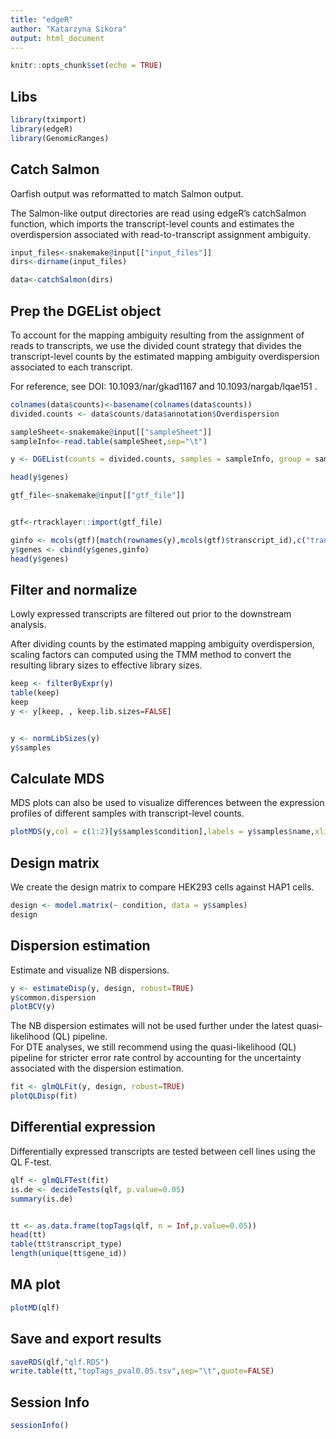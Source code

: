 ```yaml
---
title: "edgeR"
author: "Katarzyna Sikora"
output: html_document
---
```


```r
knitr::opts_chunk$set(echo = TRUE)
```

## Libs

```r
library(tximport)
library(edgeR)
library(GenomicRanges)
```

## Catch Salmon

Oarfish output was reformatted to match Salmon output.

The Salmon-like output directories are read using edgeR’s catchSalmon function, which imports the transcript-level counts and estimates the overdispersion associated with read-to-transcript assignment ambiguity.

```r
input_files<-snakemake@input[["input_files"]]
dirs<-dirname(input_files)

data<-catchSalmon(dirs)

```

## Prep the DGEList object

To account for the mapping ambiguity resulting from the assignment of reads to transcripts, we use the divided count strategy that divides the transcript-level counts by the estimated mapping ambiguity overdispersion associated to each transcript.

For reference, see DOI: 10.1093/nar/gkad1167 and 10.1093/nargab/lqae151 .

```r
colnames(data$counts)<-basename(colnames(data$counts))
divided.counts <- data$counts/data$annotation$Overdispersion

sampleSheet<-snakemake@input[["sampleSheet"]]
sampleInfo<-read.table(sampleSheet,sep="\t")

y <- DGEList(counts = divided.counts, samples = sampleInfo, group = sampleInfo$condition, genes = data$annotation)

head(y$genes)

gtf_file<-snakemake@input[["gtf_file"]]


gtf<-rtracklayer::import(gtf_file)

ginfo <- mcols(gtf)[match(rownames(y),mcols(gtf)$transcript_id),c("transcript_type","gene_id","gene_name")]
y$genes <- cbind(y$genes,ginfo)
head(y$genes)
```


## Filter and normalize

Lowly expressed transcripts are filtered out prior to the downstream analysis.   

After dividing counts by the estimated mapping ambiguity overdispersion, scaling factors can computed using the TMM method to convert the resulting library sizes to effective library sizes.   

```r
keep <- filterByExpr(y)
table(keep)
keep
y <- y[keep, , keep.lib.sizes=FALSE]


y <- normLibSizes(y)
y$samples
```


## Calculate MDS

MDS plots can also be used to visualize differences between the expression profiles of different samples with transcript-level counts.   

```r
plotMDS(y,col = c(1:2)[y$samples$condition],labels = y$samples$name,xlim = c(-4,4))
```

## Design matrix

We create the design matrix to compare HEK293 cells against HAP1 cells.   

```r
design <- model.matrix(~ condition, data = y$samples)
design
```


## Dispersion estimation

Estimate and visualize NB dispersions.   

```r
y <- estimateDisp(y, design, robust=TRUE)
y$common.dispersion
plotBCV(y)

```

The NB dispersion estimates will not be used further under the latest quasi-likelihood (QL) pipeline.   
For DTE analyses, we still recommend using the quasi-likelihood (QL) pipeline for stricter error rate control by accounting for the uncertainty associated with the dispersion estimation.

```r
fit <- glmQLFit(y, design, robust=TRUE)
plotQLDisp(fit)
```

## Differential expression

Differentially expressed transcripts are tested between cell lines using the QL F-test.

```r
qlf <- glmQLFTest(fit)
is.de <- decideTests(qlf, p.value=0.05)
summary(is.de)


tt <- as.data.frame(topTags(qlf, n = Inf,p.value=0.05))
head(tt)
table(tt$transcript_type)
length(unique(tt$gene_id))
```
## MA plot

```r
plotMD(qlf)
```

## Save and export results

```r
saveRDS(qlf,"qlf.RDS")
write.table(tt,"topTags_pval0.05.tsv",sep="\t",quote=FALSE)

```


## Session Info

```r
sessionInfo()
```


